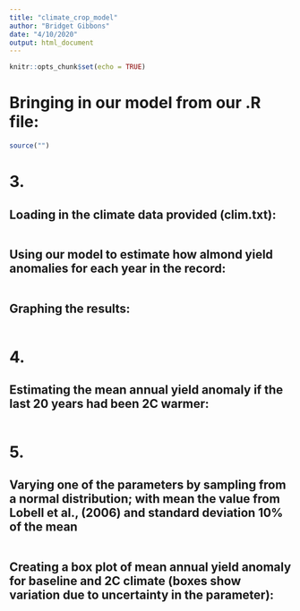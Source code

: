 ```yaml
---
title: "climate_crop_model"
author: "Bridget Gibbons"
date: "4/10/2020"
output: html_document
---
```


```r
knitr::opts_chunk$set(echo = TRUE)
```

# Bringing in our model from our .R file:

```r

source("")

```


# 3. 
## Loading in the climate data provided (clim.txt): 

```r



```


## Using our model to estimate how almond yield anomalies for each year in the record:

```r



```


## Graphing the results:

```r



```


# 4.
## Estimating the mean annual yield anomaly if the last 20 years had been 2C warmer:

```r



```

# 5.
## Varying one of the parameters by sampling from a normal distribution; with mean the value from Lobell et al., (2006) and standard deviation 10% of the mean

```r



```

## Creating a box plot of mean annual yield anomaly for baseline and 2C climate (boxes show variation due to uncertainty in the parameter):

```r



```

